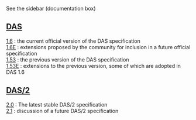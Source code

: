 See the sidebar (documentation box)

== [[DAS/1|DAS]] ==
; [[DAS1.6|1.6]] : the current official version of the DAS specification 
; [[DAS1.6E|1.6E]] : extensions proposed by the community for inclusion in a future official specification
; [http://www.biodas.org/documents/spec.html 1.53] : the previous version of the DAS specification 
; [http://www.dasregistry.org/spec_1.53E.jsp 1.53E] : extensions to the previous version, some of which are adopted in DAS 1.6

== [[DAS/2]] ==
; [http://biodas.org/documents/das2/das2_protocol.html 2.0] : The latest stable DAS/2 specification
; [[DAS/2.1/Spec|2.1]] : discussion of a future DAS/2 specification